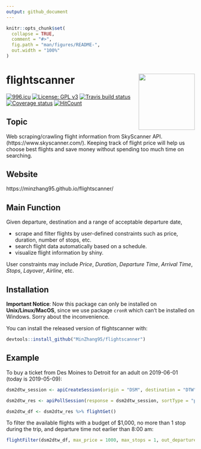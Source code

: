 ```yaml
---
output: github_document
---
```


```r
knitr::opts_chunk$set(
  collapse = TRUE,
  comment = "#>",
  fig.path = "man/figures/README-",
  out.width = "100%"
)
```
# flightscanner  <img src='man/figures/logo.png' align="right" height="150" />
[![996.icu](https://img.shields.io/badge/link-996.icu-red.svg)](https://996.icu)
[![License: GPL v3](https://img.shields.io/badge/License-GPLv3-blue.svg)](https://www.gnu.org/licenses/gpl-3.0)
[![Travis build status](https://travis-ci.org/MinZhang95/flightscanner.svg?branch=master)](https://travis-ci.org/MinZhang95/flightscanner)
[![Coverage status](https://codecov.io/gh/MinZhang95/flightscanner/branch/master/graph/badge.svg)](https://codecov.io/github/MinZhang95/flightscanner?branch=master)
[![HitCount](http://hits.dwyl.io/MinZhang95/flightscanner.svg)](http://hits.dwyl.io/MinZhang95/flightscanner)

## Topic
Web scraping/crawling flight information from SkyScanner API. (https://www.skyscanner.com/). Keeping track of flight price will help us choose best flights and save money without spending too much time on searching.

## Website
https://minzhang95.github.io/flightscanner/

## Main Function
Given departure, destination and a range of acceptable departure date,

- scrape and filter flights by user-defined constraints such as price, duration, number of stops, etc.
- search flight data automatically based on a schedule.
- visualize flight information by shiny.

User constraints may include *Price*, *Duration*, *Departure Time*, *Arrival Time*, *Stops*, *Layover*, *Airline*, etc.

## Installation
**Important Notice**: Now this package can only be installed on **Unix/Linux/MacOS**, since we use package `cronR` which can't be installed on Windows. Sorry about the inconvenience.

You can install the released version of flightscanner with:

``` r
devtools::install_github("MinZhang95/flightscanner")
```

## Example
To buy a ticket from Des Moines to Detroit for an adult on 2019-06-01 (today is 2019-05-09):

```r
dsm2dtw_session <- apiCreateSession(origin = "DSM", destination = "DTW", startDate = "2019-06-01", adults = 1)

dsm2dtw_res <- apiPollSession(response = dsm2dtw_session, sortType = "price", sortOrder = "asc")

dsm2dtw_df <- dsm2dtw_res %>% flightGet()
```

To filter the available flights with a budget of $1,000, no more than 1 stop during the trip, and departure time not earlier than 8:00 am:

```r
flightFilter(dsm2dtw_df, max_price = 1000, max_stops = 1, out_departure = c("08:00","24:00")) 
```

